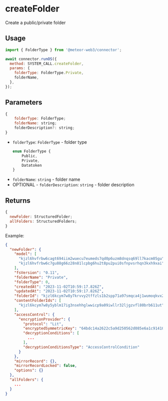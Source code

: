 # createFolder

Create a public/private folder

## Usage

```js
import { FolderType } from '@meteor-web3/connector';

await connector.runOS({
  method: SYSTEM_CALL.createFolder,
  params: {
    folderType: FolderType.Private,
    folderName,
  },
});
```

## Parameters

```js
{
    folderType: FolderType;
    folderName: string;
    folderDescription?: string;
}
```

- `folderType`: `FolderType` - folder type
  ```js
  enum FolderType {
      Public,
      Private,
      Datatoken
  }
  ```
- `folderName`: `string` - folder name
- OPTIONAL - `folderDescription`: `string` - folder description

## Returns

```js
{
  newFolder: StructuredFolder;
  allFolders: StructuredFolders;
}
```

Example:

```json
{
  "newFolder": {
    "model": [
      "kjzl6hvfrbw6cagt694iim2wuecu7eumeds7qd0p6uzm8dnqsq69ll7kacm05gu",
      "kjzl6hvfrbw6c7gu88g66z28n81lcpbg6hu2t8pu2pui0sfnpvsrhqn3kxh9xai"
    ],
    "fsVersion": "0.11",
    "folderName": "Private",
    "folderType": 0,
    "createdAt": "2023-11-02T10:59:17.826Z",
    "updatedAt": "2023-11-02T10:59:17.826Z",
    "folderId": "kjzl6kcym7w8y7krvvy2tffzls1b2spp71a97smqca4j1wumoqkvx2qi3ygzff3",
    "contentFolderIds": [
      "kjzl6kcym7w8y5yblm17ig3nsehhglwwicp9a09iwllr32ljgzvfl80brb611ut"
    ],
    "accessControl": {
      "encryptionProvider": {
        "protocol": "Lit",
        "encryptedSymmetricKey": "64bdc14a2622c5a9d250562d085e6a1c914104e76dfe204c4a9f4d64976fcc147a0662275ebd3ece7830fddb980852043906d5630d425fd8809dfa4b6da899de817ee3c31b38e454fc49ee075d59a48879c14ca9a7ab69932d769257f9419faf5789db3cab6e7dea6370fa7113fe26d7fd8d34ff555e19424629f1abbffaac4000000000000000206490ae96455ce7a1fbce24672c9f2ca362c2d4a4b39ead9fcc777a7133f59c027e5ace06f3f934f7fd025e0c78e160b2",
        "decryptionConditions": [
          ...
        ],
        "decryptionConditionsType": "AccessControlCondition"
      }
    },
    "mirrorRecord": {},
    "mirrorRecordLocked": false,
    "options": {}
  },
  "allFolders": {
    ...
  }
}
```
